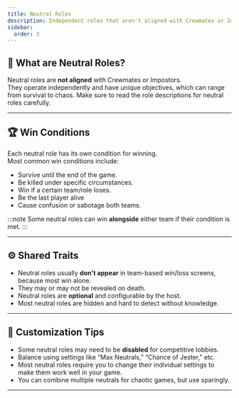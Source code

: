 ```yaml
---
title: Neutral Roles
description: Independent roles that aren't aligned with Crewmates or Impostors.
sidebar:
  order: 3
---
```


## 🎲 What are Neutral Roles?

Neutral roles are **not aligned** with Crewmates or Impostors.  
They operate independently and have unique objectives, which can range from survival to chaos. Make sure to read the role descriptions for neutral roles carefully.

---

## 🏆 Win Conditions

Each neutral role has its own condition for winning.  
Most common win conditions include:

- Survive until the end of the game.
- Be killed under specific circumstances.
- Win if a certain team/role loses.
- Be the last player alive
- Cause confusion or sabotage both teams.

:::note 
Some neutral roles can win **alongside** either team if their condition is met.
:::

---

## ⚙ Shared Traits

- Neutral roles usually **don't appear** in team-based win/loss screens, because most win alone.
- They may or may not be revealed on death.
- Neutral roles are **optional** and configurable by the host.
- Most neutral roles are hidden and hard to detect without knowledge.

---

## 🔧 Customization Tips

- Some neutral roles may need to be **disabled** for competitive lobbies.
- Balance using settings like “Max Neutrals,” “Chance of Jester,” etc.
- Most neutral roles require you to change their individual settings to make them work well in your game.
- You can combine multiple neutrals for chaotic games, but use sparingly.

---